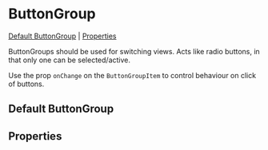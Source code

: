 
<Meta title="Components/ButtonGroup" component={ButtonGroupContainer} />

# ButtonGroup

[Default ButtonGroup](#default-ButtonGroup) | [Properties](#properties)

ButtonGroups should be used for switching views. Acts like radio buttons, in that only one can be selected/active.

Use the prop `onChange` on the `ButtonGroupItem` to control behaviour on click of buttons.

## Default ButtonGroup

<Preview>
  <Story id="components-buttongroup--default-button-group" />
</Preview>

## Properties

<Props of={ButtonGroupContainer} />
<Props of={ButtonGroupItem} />

